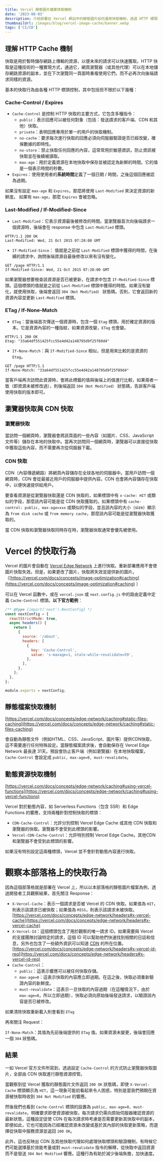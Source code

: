 ```yaml
---
title: Vercel 靜態圖片檔案快取機制
date: '2023-08-03'
description: 介紹部署在 Vercel 網站中的靜態圖片如何運用快取機制，透過 HTTP 標頭如 Cache-Control 和 ETag 控制，實現快速加載並優化網站性能。
thumbnailUrl: /images/blog/vercel-image-cache/banner.webp
tags: ['CI/CD']
---
```


## 理解 HTTP Cache 機制

快取是用於暫時儲存網路上傳輸的資源，以便未來的請求可以快速獲取。HTTP 快取是這種技術的一種實現方式，通過它，網頁瀏覽器（或其他代理）可以在本地儲存網路資源的副本，並在下次瀏覽同一頁面時重複使用它們，而不必再次向後端請求同樣的資源。

基本的快取行為由各種 HTTP 標頭控制，其中包括但不限於以下幾種：

### **Cache-Control / Expires**

- `Cache-Control` 是控制 HTTP 快取的主要方式，它包含多種指令：
    - `public`：表示回應可以被任何對象（包括：發送請求的客戶端、CDN 和其他）快取。
    - `private`：表明回應專用於單一的用戶的快取機制。
    - `no-cache`：要求每次進行快取的回應必須向伺服器驗證是否已經改變，確保數據的即時性。
    - `no-store`：禁止快取任何回應的內容，這常常用於敏感資訊，防止資訊被快取並在後續被讀取。
    - `max-age`：用於定義資源在本地快取中保存並被認定為新鮮的時間。它的值是一個表示時間的秒數。
- `Expires`：使用使用者的**系統時間**定義了一個日期 / 時間，之後這個回應被認為過期。

如果沒有設定 `max-age` 和 `Expires`，那麼將使用 `Last-Modified` 來決定資源的新鮮度。
如果有 `max-age`，那麼 `Expires` 會被忽略。

### **Last-Modified / If-Modified-Since**

- `Last-Modified`：它表示資源最後被修改的時間。當瀏覽器首次向後端請求一個資源時，後端會在 response 中包含 `Last-Modified` 標頭。

```shell
HTTP/1.1 200 OK
Last-Modified: Wed, 21 Oct 2015 07:28:00 GMT
```

- `If-Modified-Since`： 值就是之前從 `Last-Modified` 標頭中獲得的時間，在後續的請求中，詢問後端資源自最後修改以來有沒有變化。

```shell
GET /page HTTP/1.1
If-Modified-Since: Wed, 21 Oct 2015 07:28:00 GMT
```

如果瀏覽器想要檢查該資源是否已被更新，在請求中包含 `If-Modified-Since` 標頭。這個標頭的值就是之前從 `Last-Modified` 標頭中獲得的時間。如果沒有變化，就使用快取，後端會返回 `304（Not Modified）` 狀態碼。否則，它會返回新的資源內容並更新 `Last-Modified` 標頭。

### **ETag / If-None-Match**

- `ETag`：當後端首次傳送一個資源時，包含一個 `Etag` 標頭，用於確定資源的版本。它是資源內容的一種指紋，如果資源改變，`ETag` 也會變。

```shell
HTTP/1.1 200 OK
Etag: "33a64df551425fcc55e4d42a148795d9f25f89d4"
```

- `If-None-Match`：與 `If-Modified-Since` 相似，但是用來比較的是資源的 `Etag`。

```shell
GET /page HTTP/1.1
If-None-Match: "33a64df551425fcc55e4d42a148795d9f25f89d4"
```

當客戶端再次訪問此資源時，會將此標籤的值與後端上的值進行比較，如果兩者一致（即資源未被修改過），則後端返回 `304（Not Modified）` 狀態碼，告訴客戶端使用快取的版本即可。

## 瀏覽器快取與 CDN 快取

### **瀏覽器快取**

當訪問一個網頁時，瀏覽器會將該頁面的一些內容（如圖片、CSS、JavaScript 文件等）儲存在本地的快取中。當再次訪問同一個網頁時，瀏覽器可以直接從快取中獲取這些內容，而不需要再次從伺服器下載。

### **CDN 快取**

CDN（內容傳遞網路）將網頁內容儲存在全球各地的伺服器中。當用戶訪問一個網頁時，CDN 會從最接近用戶的伺服器中提供內容。CDN 也會將內容儲存在快取中，以便快速提供給用戶。

要查看資源是從瀏覽器快取還是 CDN 快取的，如果標頭中有 `x-cache: HIT` 或類似的字段，那麼該內容可能是從 CDN 快取獲取的。如果標頭中有 `cache-control: public, max-age=xxx` 或類似的字段，並且該內容的大小（size）顯示為 `from disk cache` 或 `from memory cache`，那麼該內容可能是從瀏覽器快取獲取的。

當 CDN 快取和瀏覽器快取同時存在時，瀏覽器快取通常會優先被使用。

# Vercel 的快取行為

Vercel 的圖片會自動在 [Vercel Edge Network](https://vercel.com/docs/concepts/edge-network/overview) 上進行快取。重新部署應用不會使圖片快取失效。但是，如果更改了圖片，快取將失效並提供新的圖片。（[https://vercel.com/docs/concepts/image-optimization#caching](https://vercel.com/docs/concepts/image-optimization#caching) ）

可以在 Vercel 函數中，或在 `vercel.json` 或 `next.config.js` 中的路由定義中定義 `Cache-Control` 標頭。**以下官方範例**：

```javascript
/** @type {import('next').NextConfig} */
const nextConfig = {
  reactStrictMode: true,
  async headers() {
    return [
      {
        source: '/about',
        headers: [
          {
            key: 'Cache-Control',
            value: 's-maxage=1, stale-while-revalidate=59',
          },
        ],
      },
    ];
  },
};

module.exports = nextConfig;
```

## 靜態檔案快取機制

[https://vercel.com/docs/concepts/edge-network/caching#static-files-caching](https://vercel.com/docs/concepts/edge-network/caching#static-files-caching)

會自動為靜態文件（例如HTML、CSS、JavaScript、圖片等）提供CDN快取，這不需要進行任何特殊設定。當靜態檔案請求後，會自動保存在 Vercel Edge Network 最長達 31天。預設會防止客戶端（例如瀏覽器）在本地快取檔案，`Cache-Control` 會設定成 `public, max-age=0, must-revalidate`。

## 動態資源快取機制

[https://vercel.com/docs/concepts/edge-network/caching#using-vercel-functions](https://vercel.com/docs/concepts/edge-network/caching#using-vercel-functions)

Vercel 對於動態內容，如 Serverless Functions（包含 SSR）和 Edge Functions 的響應，支持兩種針對控制快取的標頭：

- `CDN-Cache-Control`：允許分別控制 Vercel Edge Cache 或其他 CDN 快取和瀏覽器的快取。瀏覽器不會受到此標頭的影響。
- `Vercel-CDN-Cache-Control`：允許特別控制 Vercel Edge Cache。其他CDN和瀏覽器不會受到此標頭的影響。

如果沒有特別設定這兩種標頭，Vercel 並不會針對動態內容進行快取。

# 觀察本部落格上的快取行為

因為這個部落格就是部署在 Vercel 上，所以以本部落格的靜態圖片檔案為例，透過開發者工具觀察結果，首先關注 Response：

- `X-Vercel-Cache`：表示一個請求是否被 Vercel 的 CDN 快取。如果值為 `HIT`，則表示該請求已被快取；如果值為 `MISS`，則表示該請求未被快取。[https://vercel.com/docs/concepts/edge-network/headers#x-vercel-cache](https://vercel.com/docs/concepts/edge-network/headers#x-vercel-cache)
- `X-Vercel-Id`：這個標頭包含了用於觀察的唯一請求 ID。如果需要與 Vercel 的支援團隊討論特定的請求，這個 ID 可以幫助他們快速找到相關的日誌和信息，另外也包含了一些額外資訊可以知道 [CDN](https://vercel.com/docs/concepts/edge-network/regions) 的所在位置。[https://vercel.com/docs/concepts/edge-network/headers#x-vercel-id-req](https://vercel.com/docs/concepts/edge-network/headers#x-vercel-id-req)
- `Cache-Control`：
    - `public`：這表示響應可以被任何快取存儲。
    - `max-age=0`：這表示快取的內容應立即過期。在這之後，快取必須重新驗證內容的新鮮度。
    - `must-revalidate`：這表示一旦快取的內容過期（在這種情況下，由於 `max-age=0`，所以立即過期），快取必須向原始後端發送請求，以驗證該內容是否已被修改。

如果清除快取重新載入則會看到 `ETag`

再來關注 Request：

`If-None-Match`：其值為先前後端提供的 `ETag` 值。如果資源未變更，後端會回應一個 `304` 狀態碼。

## 結果

一如 Vercel 官方文件所寫到，透過設定 `Cache-Control` 的方式防止瀏覽器快取圖片，全部由 CDN 快取進行靜態資源控管。

當觀察到從 Vercel 獲取的靜態圖片文件返回 `200 OK` 狀態碼，即使 `X-Vercel-Cache` 標頭顯示為 `HIT`，這一現象可能初看起來令人困惑，特別是當我們預期在資源被快取時收到 `304 Not Modified` 的響應。

然後我們也看到 `Cache-Control` 標頭的設置為 `public, max-age=0, must-revalidate`，明確要求即使資源被快取，每次請求仍需向原始伺服器確認資源的最新狀態。這種設定促使 CDN 在每次請求時考慮是否需要更新其快取中的副本，即便如此，它也可能因為已經確認資源未改變或基於其內部的快取更新策略，而選擇從快取中服務資源並返回 `200 OK`。

此外，這也反映出 CDN 及其他快取代理如何處理快取標頭和驗證機制，有時候它們可能選擇基於效能考量或對 `must-revalidate` 指令的解釋，從快取中返回資源而不是發送 `304 Not Modified` 響應。這種行為有助於減少後端負擔，加快速度。